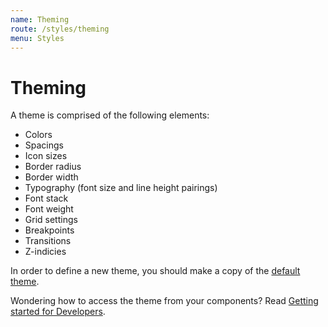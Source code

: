 ```yaml
---
name: Theming
route: /styles/theming
menu: Styles
---
```


# Theming

A theme is comprised of the following elements:

- Colors
- Spacings
- Icon sizes
- Border radius
- Border width
- Typography (font size and line height pairings)
- Font stack
- Font weight
- Grid settings
- Breakpoints
- Transitions
- Z-indicies

In order to define a new theme, you should make a copy of the [default theme](https://github.com/sumup/circuit-ui/blob/master/src/themes/default.js).

Wondering how to access the theme from your components? Read [Getting started for Developers](/getting-started/developers).

